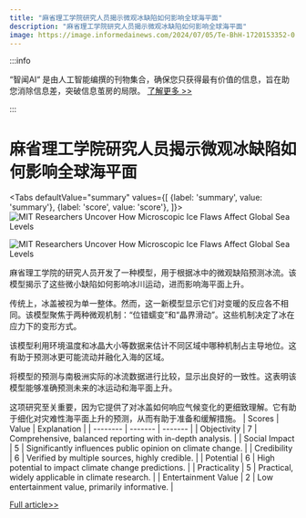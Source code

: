 ```yaml
---
title: "麻省理工学院研究人员揭示微观冰缺陷如何影响全球海平面"
description: "麻省理工学院研究人员揭示微观冰缺陷如何影响全球海平面"
image: https://image.informedainews.com/2024/07/05/Te-BhH-1720153352-0.jpg
---
```



:::info

“智闻AI“ 是由人工智能编撰的刊物集合，确保您只获得最有价值的信息，旨在助您消除信息差，突破信息茧房的局限。  [了解更多 >>](/)

:::

# 麻省理工学院研究人员揭示微观冰缺陷如何影响全球海平面


<Tabs
	defaultValue="summary"
	values={[
	{label: 'summary', value: 'summary'},
	{label: 'score', value: 'score'},
]}>
<TabItem value="summary">
<img
  src="https://image.informedainews.com/2024/07/05/Te-BhH-1720153352-0.jpg"
  alt="MIT Researchers Uncover How Microscopic Ice Flaws Affect Global Sea Levels"
/>

<img
  src="https://image.informedainews.com/2024/07/05/Te-Nzy-1720153352-1.jpg"
  alt="MIT Researchers Uncover How Microscopic Ice Flaws Affect Global Sea Levels"
/>



麻省理工学院的研究人员开发了一种模型，用于根据冰中的微观缺陷预测冰流。该模型揭示了这些微小缺陷如何影响冰川运动，进而影响海平面上升。

传统上，冰盖被视为单一整体。然而，这一新模型显示它们对变暖的反应各不相同。该模型聚焦于两种微观机制：“位错蠕变”和“晶界滑动”。这些机制决定了冰在应力下的变形方式。

该模型利用环境温度和冰晶大小等数据来估计不同区域中哪种机制占主导地位。这有助于预测冰更可能流动并融化入海的区域。

将模型的预测与南极洲实际的冰流数据进行比较，显示出良好的一致性。这表明该模型能够准确预测未来的冰运动和海平面上升。

这项研究至关重要，因为它提供了对冰盖如何响应气候变化的更细致理解。它有助于细化对灾难性海平面上升的预测，从而有助于准备和缓解措施。
</TabItem>
<TabItem value="score">
	| Scores     | Value   | Explanation |
	| -------- | ------- | ------- |
	| Objectivity  | 7    | Comprehensive, balanced reporting with in-depth analysis.    |
	| Social Impact | 5     | Significantly influences public opinion on climate change.    |
	| Credibility    | 6    | Verified by multiple sources, highly credible.    |
	| Potential    | 6    | High potential to impact climate change predictions.    |
	| Practicality    | 5    | Practical, widely applicable in climate research.    |
	| Entertainment Value    | 2    | Low entertainment value, primarily informative.    |
</TabItem>
</Tabs>

[Full article>>](https://www.cnbeta.com.tw/articles/science/1436622.htm)
